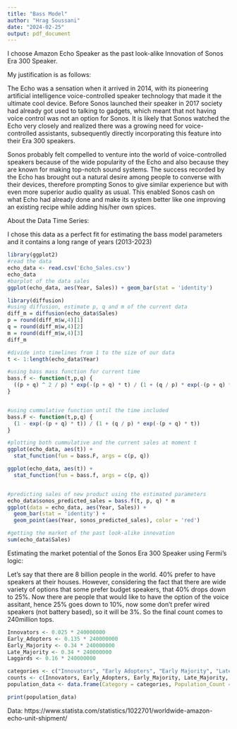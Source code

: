 ```yaml
---
title: "Bass Model"
author: "Hrag Soussani"
date: "2024-02-25"
output: pdf_document
---
```


I choose Amazon Echo Speaker as the past look-alike Innovation of Sonos Era 300 Speaker.

My justification is as follows:

The Echo was a sensation when it arrived in 2014, with its pioneering artificial intelligence voice-controlled speaker technology that made it the ultimate cool device. Before Sonos launched their speaker in 2017 society had already got used to talking to gadgets, which meant that not having voice control was not an option for Sonos. It is likely that Sonos watched the Echo very closely and realized there was a growing need for voice-controlled assistants, subsequently directly incorporating this feature into their Era 300 speakers. 

Sonos probably felt compelled to venture into the world of voice-controlled speakers because of the wide popularity of the Echo and also because they are known for making top-notch sound systems. The success recorded by the Echo has brought out a natural desire among people to converse with their devices, therefore prompting Sonos to give similar experience but with even more superior audio quality as usual. This enabled Sonos cash on what Echo had already done and make its system better like one improving an existing recipe while adding his/her own spices. 


About the Data Time Series:

I chose this data as a perfect fit for estimating the bass model parameters and it contains a long range of years (2013-2023)

```r
library(ggplot2)
#read the data
echo_data <- read.csv('Echo_Sales.csv')
echo_data
#barplot of the data sales
ggplot(echo_data, aes(Year, Sales)) + geom_bar(stat = 'identity')


```
``` r
library(diffusion)
#using diffusion, estimate p, q and m of the current data
diff_m = diffusion(echo_data$Sales)
p = round(diff_m$w,4)[1]
q = round(diff_m$w,4)[2]
m = round(diff_m$w,4)[3]
diff_m
```


``` r
#divide into timelines from 1 to the size of our data
t <- 1:length(echo_data$Year)

#using bass mass function for current time
bass.f <- function(t,p,q) {
  ((p + q) ^ 2 / p) * exp(-(p + q) * t) / (1 + (q / p) * exp(-(p + q) * t)) ^ 2
}


#using cummulative function until the time included
bass.F <- function(t,p,q) {
  (1 - exp(-(p + q) * t)) / (1 + (q / p) * exp(-(p + q) * t))
}

```

``` r
#plotting both cummulative and the current sales at moment t
ggplot(echo_data, aes(t)) +
  stat_function(fun = bass.F, args = c(p, q))

ggplot(echo_data, aes(t)) +
  stat_function(fun = bass.f, args = c(p, q))



```
``` r
#predicting sales of new product using the estimated parameters
echo_data$sonos_predicted_sales = bass.f(t, p, q) * m
ggplot(data = echo_data, aes(Year, Sales)) +
  geom_bar(stat = 'identity') +
  geom_point(aes(Year, sonos_predicted_sales), color = 'red')

```
``` r
#getting the market of the past look-alike innovation
sum(echo_data$Sales)
```

Estimating the market potential of the Sonos Era 300 Speaker using Fermi’s logic:

Let's say that there are 8 billion people in the world. 40% prefer to have speakers at their houses. However, considering the fact that there are wide variety of options that some prefer budget speakers, that 40% drops down to 25%. Now there are people that would like to have the option of the voice assitant, hence 25% goes down to 10%, now some don't prefer wired speakers (not battery based), so it will be 3%. So the final count comes to 240million tops.


``` r
Innovators <- 0.025 * 240000000
Early_Adopters <- 0.135 * 240000000
Early_Majority <- 0.34 * 240000000
Late_Majority <- 0.34 * 240000000
Laggards <- 0.16 * 240000000

categories <- c("Innovators", "Early Adopters", "Early Majority", "Late Majority", "Laggards")
counts <- c(Innovators, Early_Adopters, Early_Majority, Late_Majority, Laggards)
population_data <- data.frame(Category = categories, Population_Count = counts)

print(population_data)
```


Data: https://www.statista.com/statistics/1022701/worldwide-amazon-echo-unit-shipment/

